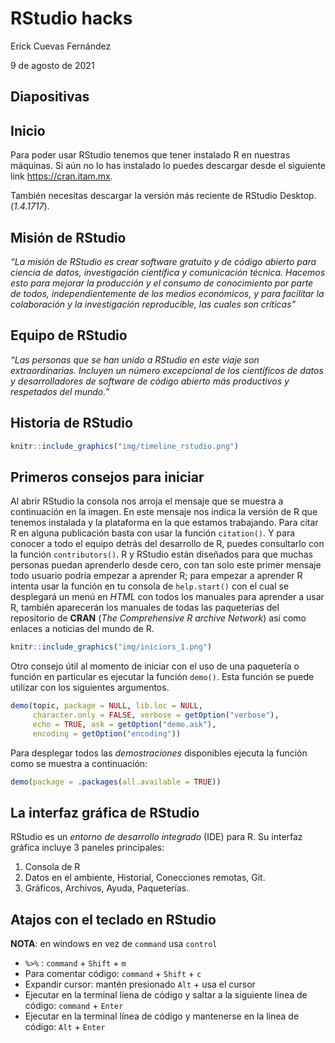 # RStudio hacks

Erick Cuevas Fernández

9 de agosto de 2021

## Diapositivas

## Inicio

Para poder usar RStudio tenemos que tener instalado R en nuestras máquinas. Si aún no lo has instalado lo puedes descargar desde el siguiente link [https://cran.itam.mx](https://cran.itam.mx). 

También necesitas descargar la versión más reciente de RStudio Desktop. (*1.4.1717*).

## Misión de RStudio

*"La misión de RStudio es crear software gratuito y de código abierto para ciencia de datos, investigación científica y comunicación técnica. Hacemos esto para mejorar la producción y el consumo de conocimiento por parte de todos, independientemente de los medios económicos, y para facilitar la colaboración y la investigación reproducible, las cuales son críticas"*

## Equipo de RStudio

*"Las personas que se han unido a RStudio en este viaje son extraordinarias. Incluyen un número excepcional de los científicos de datos y desarrolladores de software de código abierto más productivos y respetados del mundo."*

## Historia de RStudio 

```r
knitr::include_graphics("img/timeline_rstudio.png")
```


## Primeros consejos para iniciar

Al abrir RStudio la consola nos arroja el mensaje que se muestra a continuación en la imagen. En este mensaje nos indica la versión de R que tenemos instalada y la plataforma en la que estamos trabajando. Para citar R en alguna publicación basta con usar la función `citation()`. Y para conocer a todo el equipo detrás del desarrollo de R, puedes consultarlo con la función `contributors()`. 
R y RStudio están diseñados para que muchas personas puedan aprenderlo desde cero, con tan solo este primer mensaje todo usuario podría empezar a aprender R; para empezar a aprender R intenta usar la función en tu consola de `help.start()` con el cual se desplegará un menú en *HTML* con todos los manuales para aprender a usar R, también aparecerán los manuales de todas las paqueterías del repositorio de **CRAN** (*The Comprehensive R archive Network*) así como enlaces a noticias del mundo de R.  

```r
knitr::include_graphics("img/iniciors_1.png")
```

Otro consejo útil al momento de iniciar con el uso de una paquetería o función en particular es ejecutar la función `demo()`. Esta función se puede utilizar con los siguientes argumentos. 

```r
demo(topic, package = NULL, lib.loc = NULL,
     character.only = FALSE, verbose = getOption("verbose"),
     echo = TRUE, ask = getOption("demo.ask"),
     encoding = getOption("encoding"))
```

Para desplegar todos las *demostraciones* disponibles ejecuta la función como se muestra a continuación: 

```r
demo(package = .packages(all.available = TRUE))
```


## La interfaz gráfica de RStudio

RStudio es un *entorno de desarrollo integrado* (IDE) para R. Su interfaz gráfica incluye 3 paneles principales:

1. Consola de R
2. Datos en el ambiente, Historial, Conecciones remotas, Git.
3. Gráficos, Archivos, Ayuda, Paqueterías. 


## Atajos con el teclado en RStudio

**NOTA**: en windows en vez de `command` usa `control` 

- `%>%` : `command` + `Shift` + `m`  
- Para comentar código: `command` + `Shift` + `c`
- Expandir cursor: mantén presionado `Alt` + usa el cursor
- Ejecutar en la terminal líena de código y saltar a la siguiente línea de código: `command` + `Enter`
- Ejecutar en la terminal línea de código y mantenerse en la línea de código: `Alt` + `Enter`



